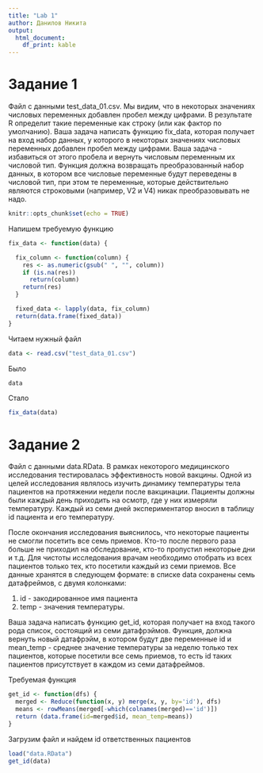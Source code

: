 ```yaml
---
title: "Lab 1"
author: Данилов Никита
output: 
  html_document:
    df_print: kable
---
```


# Задание 1

Файл с данными test_data_01.csv. Мы видим, что в некоторых значениях числовых переменных добавлен пробел между цифрами. В результате R определит такие переменные как строку (или как фактор по умолчанию). Ваша задача написать функцию fix_data, которая получает на вход набор данных, у которого в некоторых значениях числовых переменных добавлен пробел между цифрами. Ваша задача - избавиться от этого пробела и вернуть числовым переменным их числовой тип. Функция должна возвращать преобразованный набор данных, в котором все числовые переменные будут переведены в числовой тип, при этом те переменные, которые действительно являются строковыми (например, V2 и V4) никак преобразовывать не надо.

```r
knitr::opts_chunk$set(echo = TRUE)
```

Напишем требуемую функцию
```r
fix_data <- function(data) {

  fix_column <- function(column) {
    res <- as.numeric(gsub(" ", "", column))
    if (is.na(res))
      return(column)
    return(res)
  }

  fixed_data <- lapply(data, fix_column)
  return(data.frame(fixed_data))
}
```


Читаем нужный файл
```r
data <- read.csv("test_data_01.csv")
```

Было
```r
data
```
Стало
```r
fix_data(data)
```

# Задание 2

Файл с данными data.RData. В рамках некоторого медицинского исследования тестировалась эффективность новой вакцины. 
Одной из целей исследования являлось изучить динамику температуры тела пациентов на протяжении 
недели после вакцинации.
Пациенты должны были каждый день приходить на осмотр, где у них измеряли температуру. 
Каждый из семи дней экспериментатор вносил в таблицу id пациента и его температуру. 

После окончания исследования выяснилось, что некоторые пациенты не смогли посетить все семь приемов. 
Кто-то после первого раза больше не приходил на обследование, кто-то пропустил некоторые дни и т.д.
Для чистоты исследования врачам необходимо отобрать из всех пациентов только тех, кто посетили каждый из семи приемов. 
Все данные хранятся в следующем формате: в списке data сохранены семь датафреймов, с двумя колонками:

1.    id - закодированное имя пациента
2.    temp - значения температуры.

Ваша задача написать функцию get_id, которая получает на вход такого рода список, состоящий из семи датафрэймов.
Функция, должна вернуть новый датафрэйм, в котором будут две переменные id и mean_temp - 
среднее значение температуры за неделю только тех пациентов, которые посетили все семь приемов, 
то есть id таких пациентов присутствует в каждом из семи датафреймов.

Требуемая функция
```r
get_id <- function(dfs) {
  merged <- Reduce(function(x, y) merge(x, y, by='id'), dfs)
  means <- rowMeans(merged[-which(colnames(merged)=='id')])
  return (data.frame(id=merged$id, mean_temp=means))
}
```

Загрузим файл и найдем id ответственных пациентов
```r
load("data.RData")
get_id(data)
```